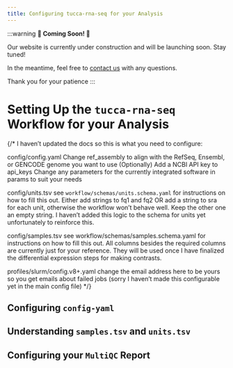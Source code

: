 ```yaml
---
title: Configuring tucca-rna-seq for your Analysis
---
```


:::warning
**🚧 Coming Soon! 🚧**

Our website is currently under construction and will be launching soon.
Stay tuned!

In the meantime, feel free to [contact us](mailto:benjamin.bromberg@tufts.edu)
with any questions.

Thank you for your patience
:::

# Setting Up the `tucca-rna-seq` Workflow for your Analysis


{/*
I haven’t updated the docs so this is what you need to configure:
  
config/config.yaml
  Change ref_assembly to align with the RefSeq, Ensembl, or GENCODE genome
    you want to use
  (Optionally) Add a NCBI API key to api_keys
  Change any parameters for the currently integrated software in params to
    suit your needs

config/units.tsv
  see `workflow/schemas/units.schema.yaml` for instructions on how to fill
    this out. Either add strings to fq1 and fq2 OR add a string to sra  for
    each unit, otherwise the workflow won’t behave well. Keep the other one
    an empty string. I haven’t added this logic to the schema for units yet
    unfortunately to reinforce this.

config/samples.tsv
  see workflow/schemas/samples.schema.yaml for instructions on how to fill
    this out. All columns besides the required columns are currently just
    for your reference. They will be used once I have finalized the
    differential expression steps for making contrasts.

profiles/slurm/config.v8+.yaml
  change the email address here to be yours so you get emails about failed
  jobs (sorry I haven’t made this configurable yet in the main config file)
*/}

## Configuring `config-yaml`

## Understanding `samples.tsv` and `units.tsv`

## Configuring your `MultiQC` Report